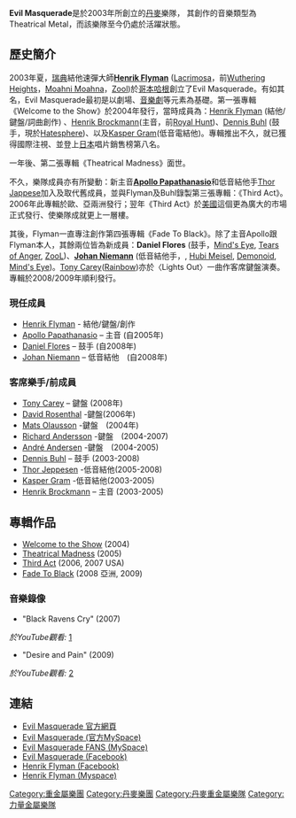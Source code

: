 {{NotChineseTitle|time=2019-01-19}}
{{multiple issues| 
{{Orphan|time=2016-12-17T05:08:43+00:00}}
{{Expand|time=2018-07-11T15:57:26+00:00}} 
{{Refimprove|time=2018-07-11T15:57:26+00:00}} 
{{Lead missing|time=2019-03-06T23:57:36+00:00}}
{{copyedit|time=2019-03-06T23:57:36+00:00}}
}}
'''Evil Masquerade'''是於2003年所創立的[[丹麥|丹麥]]樂隊， 其創作的音樂類型為Theatrical Metal，而該樂隊至今仍處於活躍狀態。{{藝人
| 姓名 = Evil Masquerade
| Img = Evil masquerade 2011.jpg
| Img_capt = 
| Img_size = 
| 類型 = 樂團
| nationality = [[丹麥|丹麥]] 
| 音樂類型 = [[Theatrical_Metal|Theatrical Metal]]
| 活躍年代 =2003年至今 
| 唱片公司 = Marquee/Avalon<br />Nightmare Records<br />Escape Music
| Associated_acts = 
| 官方網站= [http://www.evilmasquerade.com/ www.evilmasquerade.com]
| 現任成員 = [[Henrik_Flyman|Henrik Flyman]]<br />[[Apollo_Papathanasio|Apollo Papathanasio]]<br />Daniel Flores<br />[[Johan_Niemann|Johan Niemann]]
}}

==歷史簡介==

2003年夏，[[瑞典|瑞典]]結他速彈大師'''[[Henrik_Flyman|Henrik Flyman]]''' ([[安魂彌撒樂團|Lacrimosa]]，前[[Wuthering_Heights(the_band)|Wuthering Heights]]，[[Moahni_Moahna|Moahni Moahna]]，[[Zool|Zool]])於[[哥本哈根|哥本哈根]]創立了Evil Masquerade。有如其名，Evil Masquerade最初是以劇場、[[音樂劇|音樂劇]]等元素為基礎。第一張專輯《Welcome to the Show》於2004年發行，當時成員為：[[Henrik_Flyman|Henrik Flyman]] (結他/鍵盤/詞曲創作) 、[[Henrik_Brockmann|Henrik Brockmann]](主音，前[[Royal_Hunt|Royal Hunt]])、[[Dennis_Buhl|Dennis Buhl]] (鼓手，現於[[Hatesphere|Hatesphere]])、以及[[Kasper_Gram|Kasper Gram]](低音電結他)。專輯推出不久，就已獲得國際注視、並登上[[日本|日本]]唱片銷售榜第八名。

一年後、第二張專輯《Theatrical Madness》面世。

不久，樂隊成員亦有所變動：新主音'''[[Apollo_Papathanasio|Apollo Papathanasio]]'''和低音結他手[[Thor_Jappese|Thor Jappese]]加入及取代舊成員，並與Flyman及Buhl錄製第三張專輯：《Third Act》。2006年此專輯於歐、亞兩洲發行；翌年《Third Act》於[[美國|美國]]這個更為廣大的市場正式發行、使樂隊成就更上一層樓。

其後，Flyman一直專注創作第四張專輯《Fade To Black》。除了主音Apollo跟Flyman本人，其餘兩位皆為新成員：'''Daniel Flores''' (鼓手，[[Mind's_Eye(the_band)|Mind's Eye]], [[Tears_of_Anger|Tears of Anger]], [[ZooL|ZooL]])、'''[[Johan_Niemann|Johan Niemann]]''' (低音結他手，, [[Hubi_Meisel|Hubi Meisel]], [[Demonoid|Demonoid]], [[Mind's_Eye(the_band)|Mind's Eye]])。[[Tony_Carey|Tony Carey]]([[Rainbow(the_band)|Rainbow]])亦於〈Lights Out〉一曲作客席鍵盤演奏。專輯於2008/2009年順利發行。

===現任成員===
*[[Henrik_Flyman|Henrik Flyman]] - 結他/鍵盤/創作
*[[Apollo_Papathanasio|Apollo Papathanasio]] – 主音 (自2005年) 
*[[Daniel_Flores|Daniel Flores]] – 鼓手 (自2008年)
*[[Johan_Niemann|Johan Niemann]] – 低音結他　(自2008年)

===客席樂手/前成員===
*[[Tony_Carey|Tony Carey]] – 鍵盤 (2008年)
*[[David_Rosenthal|David Rosenthal]] -鍵盤(2006年) 
*[[Mats_Olausson|Mats Olausson]] -鍵盤　(2004年) 
*[[Richard_Andersson|Richard Andersson]] -鍵盤　(2004-2007) 
*[[André_Andersen|André Andersen]] -鍵盤　(2004-2005) 
*[[Dennis_Buhl|Dennis Buhl]] – 鼓手 (2003-2008) 
*[[Thor_Jeppesen|Thor Jeppesen]] -低音結他(2005-2008) 
*[[Kasper_Gram|Kasper Gram]] -低音結他(2003-2005) 
*[[Henrik_Brockmann|Henrik Brockmann]] – 主音 (2003-2005)

==專輯作品==
*[[Welcome_to_the_Show|Welcome to the Show]] (2004)
*[[Theatrical_Madness|Theatrical Madness]] (2005)
*[[Third_Act|Third Act]] (2006, 2007 USA)
*[[Fade_to_Black_(album)|Fade To Black]] (2008 亞洲, 2009)

===音樂錄像===
*"Black Ravens Cry" (2007)
''於YouTube觀看:''
[http://www.youtube.com/watch?v=tpKKDnUI-Lw]{{Wayback|url=http://www.youtube.com/watch?v=tpKKDnUI-Lw |date=20071018211631 }}

*"Desire and Pain" (2009)
''於YouTube觀看:''
[http://www.youtube.com/watch?v=u42yOZ2BiQM]{{Wayback|url=http://www.youtube.com/watch?v=u42yOZ2BiQM |date=20140125211922 }}

==連結==
*[http://www.evilmasquerade.com/ Evil Masquerade 官方網頁]{{Wayback|url=http://www.evilmasquerade.com/ |date=20091001021120 }}
*[http://www.myspace.com/evilmasquerade Evil Masquerade (官方MySpace)]{{Wayback|url=http://www.myspace.com/evilmasquerade |date=20081221181454 }}
*[http://www.myspace.com/evilmasquerade_fans Evil Masquerade FANS (MySpace)]{{Wayback|url=http://www.myspace.com/evilmasquerade_fans |date=20090816192456 }}
*[http://www.facebook.com/evilmasquerade Evil Masquerade (Facebook)]{{Wayback|url=http://www.facebook.com/evilmasquerade |date=20151107071708 }}
*[http://www.facebook.com/henrikflyman Henrik Flyman (Facebook)]{{Wayback|url=http://www.facebook.com/henrikflyman |date=20170223013001 }}
*[http://www.myspace.com/henrikflyman Henrik Flyman (Myspace)]{{Wayback|url=http://www.myspace.com/henrikflyman |date=20100329032333 }}

{{Authority control}}

[[Category:重金屬樂團|Category:重金屬樂團]]
[[Category:丹麥樂團|Category:丹麥樂團]]
[[Category:丹麥重金屬樂隊|Category:丹麥重金屬樂隊]]
[[Category:力量金屬樂隊|Category:力量金屬樂隊]]